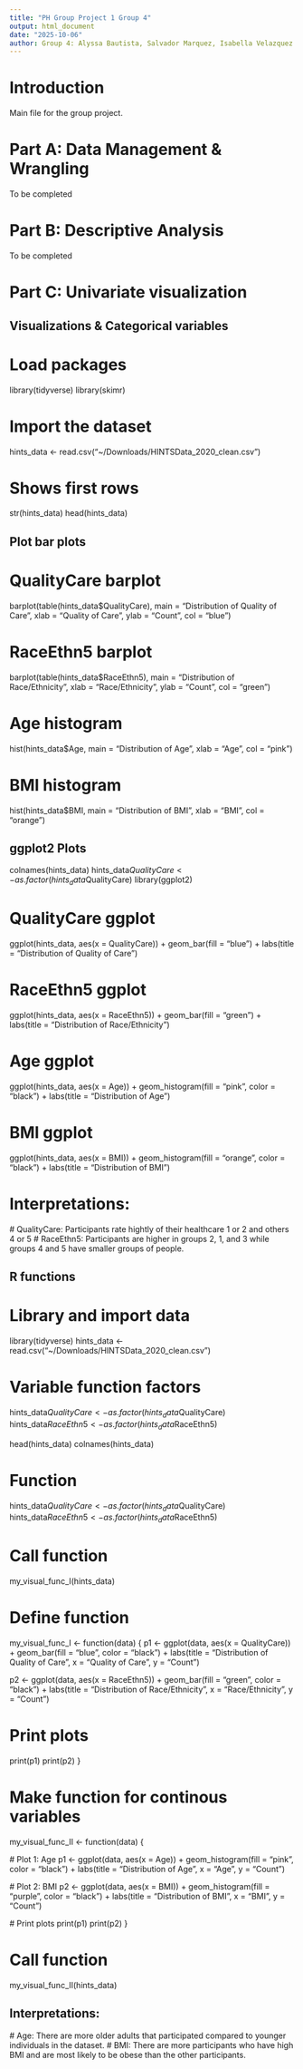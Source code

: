 ```yaml
---
title: "PH Group Project 1 Group 4"
output: html_document
date: "2025-10-06"
author: Group 4: Alyssa Bautista, Salvador Marquez, Isabella Velazquez
---
```


# Introduction
Main file for the group project.

# Part A: Data Management & Wrangling
To be completed

# Part B: Descriptive Analysis
To be completed

# Part C: Univariate visualization
## Visualizations & Categorical variables

# Load packages
library(tidyverse)
library(skimr)

# Import the dataset 
hints_data <- read.csv("~/Downloads/HINTSData_2020_clean.csv")

# Shows first rows
str(hints_data)
head(hints_data)

## Plot bar plots

# QualityCare barplot
barplot(table(hints_data$QualityCare),
        main = "Distribution of Quality of Care",
        xlab = "Quality of Care",
        ylab = "Count",
        col = "blue")

# RaceEthn5 barplot
barplot(table(hints_data$RaceEthn5),
        main = "Distribution of Race/Ethnicity",
        xlab = "Race/Ethnicity",
        ylab = "Count",
        col = "green")

# Age histogram
hist(hints_data$Age,
     main = "Distribution of Age",
     xlab = "Age",
     col = "pink")

# BMI histogram
hist(hints_data$BMI,
     main = "Distribution of BMI",
     xlab = "BMI",
     col = "orange")

## ggplot2 Plots
colnames(hints_data)
hints_data$QualityCare <- as.factor(hints_data$QualityCare)
library(ggplot2)

# QualityCare ggplot
ggplot(hints_data, aes(x = QualityCare)) +
  geom_bar(fill = "blue") +
  labs(title = "Distribution of Quality of Care")

# RaceEthn5 ggplot
ggplot(hints_data, aes(x = RaceEthn5)) +
  geom_bar(fill = "green") +
  labs(title = "Distribution of Race/Ethnicity")

# Age ggplot 
ggplot(hints_data, aes(x = Age)) +
  geom_histogram(fill = "pink", color = "black") +
  labs(title = "Distribution of Age")

# BMI ggplot
ggplot(hints_data, aes(x = BMI)) +
  geom_histogram(fill = "orange", color = "black") +
  labs(title = "Distribution of BMI")

# Interpretations:
  # QualityCare: Participants rate hightly of their healthcare 1 or 2 and others 4 or 5 
  # RaceEthn5: Participants are higher in groups 2, 1, and 3 while groups 4 and 5 have smaller groups of people. 


## R functions 

# Library and import data
library(tidyverse)
hints_data <- read.csv("~/Downloads/HINTSData_2020_clean.csv")

# Variable function factors
hints_data$QualityCare <- as.factor(hints_data$QualityCare)
hints_data$RaceEthn5 <- as.factor(hints_data$RaceEthn5)

head(hints_data)
colnames(hints_data)

# Function
hints_data$QualityCare <- as.factor(hints_data$QualityCare)
hints_data$RaceEthn5 <- as.factor(hints_data$RaceEthn5)

# Call function 
my_visual_func_I(hints_data)
  
# Define function
my_visual_func_I <- function(data) {
p1 <- ggplot(data, aes(x = QualityCare)) +
      geom_bar(fill = "blue", color = "black") +
      labs(title = "Distribution of Quality of Care", x = "Quality of Care", y = "Count")

p2 <- ggplot(data, aes(x = RaceEthn5)) +
      geom_bar(fill = "green", color = "black") +
      labs(title = "Distribution of Race/Ethnicity", x = "Race/Ethnicity", y = "Count")

# Print plots
print(p1)
print(p2)
}

# Make function for continous variables
my_visual_func_II <- function(data) {
  
  # Plot 1: Age
  p1 <- ggplot(data, aes(x = Age)) +
    geom_histogram(fill = "pink", color = "black") +
    labs(title = "Distribution of Age", x = "Age", y = "Count")
  
  # Plot 2: BMI 
  p2 <- ggplot(data, aes(x = BMI)) +
    geom_histogram(fill = "purple", color = "black") +
    labs(title = "Distribution of BMI", x = "BMI", y = "Count")
  
  # Print plots
    print(p1)
    print(p2)
}

# Call function
my_visual_func_II(hints_data)

## Interpretations:
  # Age: There are more older adults that participated compared to  younger individuals in the dataset. 
  # BMI: There are more participants who have high BMI and are most likely to be obese than the other participants. 
